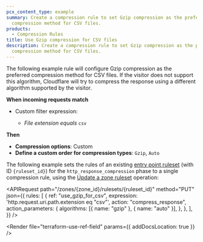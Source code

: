 ```yaml
---
pcx_content_type: example
summary: Create a compression rule to set Gzip compression as the preferred
  compression method for CSV files.
products:
  - Compression Rules
title: Use Gzip compression for CSV files
description: Create a compression rule to set Gzip compression as the preferred
  compression method for CSV files.
---
```



<Tabs syncKey="dashPlusAPI"> <TabItem label="Dashboard">

The following example rule will configure Gzip compression as the preferred compression method for CSV files. If the visitor does not support this algorithm, Cloudflare will try to compress the response using a different algorithm supported by the visitor.

<Example>

**When incoming requests match**

- Custom filter expression:

  - _File extension_ _equals_ `csv`

**Then**

- **Compression options**: Custom
- **Define a custom order for compression types**: `Gzip`, `Auto`

</Example>

</TabItem> <TabItem label="API">

The following example sets the rules of an existing [entry point ruleset](/ruleset-engine/about/rulesets/#entry-point-ruleset) (with ID `{ruleset_id}`) for the `http_response_compression` phase to a single compression rule, using the [Update a zone ruleset](/api/resources/rulesets/methods/update/) operation:

<APIRequest
	path="/zones/{zone_id}/rulesets/{ruleset_id}"
	method="PUT"
	json={{
		rules: [
			{
				ref: "use_gzip_for_csv",
				expression: 'http.request.uri.path.extension eq "csv"',
				action: "compress_response",
				action_parameters: {
					algorithms: [{ name: "gzip" }, { name: "auto" }],
				},
			},
		],
	}}
/>

<Render file="terraform-use-ref-field" params={{ addDocsLocation: true }} />

</TabItem> </Tabs>
